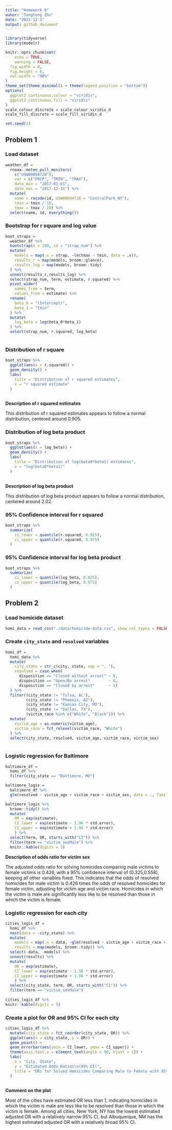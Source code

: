 ```yaml
---
title: "Homework 6"
auhor: "Tongtong Zhu"
date: "2022-12-1"
output: github_document
---
```


```r
library(tidyverse)
library(modelr)

knitr::opts_chunk$set(
	echo = TRUE,
	warning = FALSE,
  fig.width = 8,
  fig.height = 6,
  out.width = "90%"
)
theme_set(theme_minimal() + theme(legend.position = "bottom"))
options(
  ggplot2.continuous.colour = "viridis",
  ggplot2.continuous.fill = "viridis"
)
scale_colour_discrete = scale_colour_viridis_d
scale_fill_discrete = scale_fill_viridis_d

set.seed(1)
```

## Problem 1

### Load dataset

```r
weather_df = 
  rnoaa::meteo_pull_monitors(
    c("USW00094728"),
    var = c("PRCP", "TMIN", "TMAX"), 
    date_min = "2017-01-01",
    date_max = "2017-12-31") %>%
  mutate(
    name = recode(id, USW00094728 = "CentralPark_NY"),
    tmin = tmin / 10,
    tmax = tmax / 10) %>%
  select(name, id, everything())
```

### Bootstrap for r square and log value 

```r
boot_straps = 
  weather_df %>%
  bootstrap(n = 100, id = "strap_num") %>% 
  mutate(
    models = map(.x = strap, ~lm(tmax ~ tmin, data = .x)),
    results_r = map(models, broom::glance),
    results_log = map(models, broom::tidy)
  ) %>% 
  unnest(results_r,results_log) %>% 
  select(strap_num, term, estimate, r.squared) %>% 
  pivot_wider(
    names_from = term,
    values_from = estimate) %>% 
  rename(
    beta_0 = "(Intercept)",
    beta_1 = "tmin"
  ) %>% 
  mutate(
    log_beta = log(beta_0*beta_1)
  ) %>% 
  select(strap_num, r.squared, log_beta)
  
```

### Distribution of r square

```r
boot_straps %>% 
  ggplot(aes(x = r.squared)) +
  geom_density() +
  labs(
    title = "Distribution of r squared estimates",
    x = "r squared estimate"
  )
  
```

**Description of r squared estimates** 

This distribution of r squared estimates appears to follow a normal distribution, centered around 0.905.

### Distribution of log beta product

```r
boot_straps %>% 
  ggplot(aes(x = log_beta)) +
  geom_density() +
  labs(
    title = "Distribution of log(beta0*beta1) estimates",
    x = "log(beta0*beta1)"
  )
  
```

**Description of log beta product**

This distribution of log beta product appears to follow a normal distribution, centered around 2.02.

### 95% Confidence interval for r squared

```r
boot_straps %>% 
  summarize(
    ci_lower = quantile(r.squared, 0.025),
    ci_upper = quantile(r.squared, 0.975)
  )

```

### 95% Confidence interval for log beta product

```r
boot_straps %>% 
  summarize(
    ci_lower = quantile(log_beta, 0.025),
    ci_upper = quantile(log_beta, 0.975)
  )

```

## Problem 2

### Load homicide dataset

```r
homi_data = read_csv("./data/homicide-data.csv", show_col_types = FALSE)
```

### Create `city_state` and `resolved` variables

```r
homi_df =
  homi_data %>% 
  mutate(
    city_state = str_c(city, state, sep = ", "),
    resolved = case_when(
      disposition == "Closed without arrest" ~ 0,
      disposition == "Open/No arrest"        ~ 0,
      disposition == "Closed by arrest"      ~ 1)
  ) %>% 
  filter((city_state != "Tulsa, AL"),
         (city_state != "Phoenix, AZ"),
         (city_state != "Kansas City, MO"),
         (city_state != "Dallas, TX"),
         (victim_race %in% c("White", "Black"))) %>% 
  mutate(
    victim_age = as.numeric(victim_age),
    victim_race = fct_relevel(victim_race, "White")
  ) %>% 
  select(city_state, resolved, victim_age, victim_race, victim_sex)
  
```

### Logistic regression for Baltimore

```r
baltimore_df =
  homi_df %>% 
  filter(city_state == "Baltimore, MD")

baltimore_logis =
  baltimore_df %>% 
  glm(resolved ~ victim_age + victim_race + victim_sex, data = ., family = binomial()) 

baltimore_logis %>% 
  broom::tidy() %>% 
  mutate(
    OR = exp(estimate),
    CI_lower = exp(estimate - 1.96 * std.error),
    CI_upper = exp(estimate + 1.96 * std.error)
    ) %>%
  select(term, OR, starts_with("CI")) %>%
  filter(term == "victim_sexMale") %>% 
  knitr::kable(digits = 3)
```

**Description of odds ratio for victim sex**

The adjusted odds ratio for solving homicides comparing male victims to female victims is 0.426, with a 95% confidence interval of (0.325,0.558), keeping all other variables fixed. This indicates that the odds of resolved homicides for male victim is 0.426 times the odds of resolved homicides for female victim, adjusting for victim age and victim race. Homicides in which the victim is male are significantly less like to be resolved than those in which the victim is female.

### Logistic regression for each city

```r
cities_logis_df =
  homi_df %>%
  nest(data = -city_state) %>% 
  mutate(
    models = map(.x = data, ~glm(resolved ~ victim_age + victim_race + victim_sex, data = .x, family = binomial())),
    results = map(models, broom::tidy)) %>% 
  select(-data, -models) %>% 
  unnest(results) %>% 
  mutate(
    OR = exp(estimate),
    CI_lower = exp(estimate - 1.96 * std.error),
    CI_upper = exp(estimate + 1.96 * std.error)
    ) %>%
  select(city_state, term, OR, starts_with("CI")) %>%
  filter(term == "victim_sexMale") 
  
cities_logis_df %>% 
knitr::kable(digits = 3)

```

### Create a plot for OR and 95% CI for each city

```r
cities_logis_df %>%
  mutate(city_state = fct_reorder(city_state, OR)) %>%
  ggplot(aes(x = city_state, y = OR)) +
  geom_point() +
  geom_errorbar(aes(ymin = CI_lower, ymax = CI_upper)) + 
  theme(axis.text.x = element_text(angle = 90, hjust = 1)) +
  labs(
    x = "City, State",
    y = "Estimated Odds Ratios\n(95% CI)",
    title = "ORs for Solved Homicides Comparing Male to Female with 95% CIs for Each City"
  )
  
```

**Comment on the plot**

Most of the cities have estimated OR less than 1, indicating homicides in which the victim is male are less like to be resolved than those in which the victim is female. Among all cities, New York, NY has the lowest estimated adjusted OR with a relatively narrow 95% CI, but Albuquerque, NM has the highest estimated adjusted OR with a relatively broad 95% CI.


